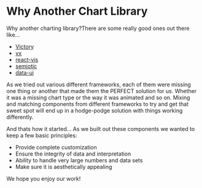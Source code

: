 
<Meta title="Docs/Getting Started/Why" />

# Why Another Chart Library

Why another charting library?There are some really good ones out there like...

- [Victory](https://formidable.com/open-source/victory/)
- [vx](https://vx-demo.now.sh/gallery)
- [react-vis](https://github.com/uber/react-vis)
- [semiotic](https://github.com/nteract/semiotic)
- [data-ui](https://github.com/williaster/data-ui)

As we tried out various different frameworks, each of them were missing one
thing or another that made them the PERFECT solution for us. Whether it was
a missing chart type or the way it was animated and so on. Mixing and matching
components from different frameworks to try and get that sweet spot will end up
in a hodge-podge solution with things working differently.

And thats how it started... As we built out these components we wanted to keep
a few basic principles:

- Provide complete customization
- Ensure the integrity of data and interpretation
- Ability to handle very large numbers and data sets
- Make sure it is aesthetically appealing

We hope you enjoy our work!
